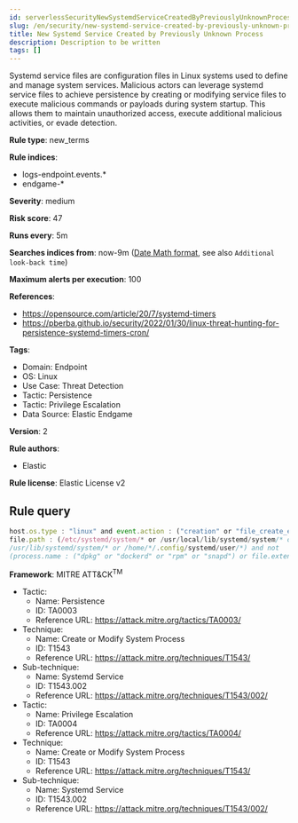 ```yaml
---
id: serverlessSecurityNewSystemdServiceCreatedByPreviouslyUnknownProcess
slug: /en/security/new-systemd-service-created-by-previously-unknown-process
title: New Systemd Service Created by Previously Unknown Process
description: Description to be written
tags: []
---
```


<div id="new-systemd-service-created-by-previously-unknown-process"></div>

Systemd service files are configuration files in Linux systems used to define and manage system services. Malicious actors can leverage systemd service files to achieve persistence by creating or modifying service files to execute malicious commands or payloads during system startup. This allows them to maintain unauthorized access, execute additional malicious activities, or evade detection.

**Rule type**: new_terms

**Rule indices**: 

* logs-endpoint.events.*
* endgame-*

**Severity**: medium

**Risk score**: 47

**Runs every**: 5m

**Searches indices from**: now-9m ([Date Math format](((ref))/common-options.html#date-math), see also <DocLink id="serverlessSecurityRulesUiCreate" section="set-the-rules-schedule">`Additional look-back time`</DocLink>)

**Maximum alerts per execution**: 100

**References**: 

* https://opensource.com/article/20/7/systemd-timers
* https://pberba.github.io/security/2022/01/30/linux-threat-hunting-for-persistence-systemd-timers-cron/

**Tags**: 

* Domain: Endpoint
* OS: Linux
* Use Case: Threat Detection
* Tactic: Persistence
* Tactic: Privilege Escalation
* Data Source: Elastic Endgame

**Version**: 2

**Rule authors**: 

* Elastic

**Rule license**: Elastic License v2

## Rule query

```js
host.os.type : "linux" and event.action : ("creation" or "file_create_event") and
file.path : (/etc/systemd/system/* or /usr/local/lib/systemd/system/* or /lib/systemd/system/* or 
/usr/lib/systemd/system/* or /home/*/.config/systemd/user/*) and not 
(process.name : ("dpkg" or "dockerd" or "rpm" or "snapd") or file.extension : "swp")

```

**Framework**: MITRE ATT&CK<sup>TM</sup>

* Tactic:
    * Name: Persistence
    * ID: TA0003
    * Reference URL: https://attack.mitre.org/tactics/TA0003/
* Technique:
    * Name: Create or Modify System Process
    * ID: T1543
    * Reference URL: https://attack.mitre.org/techniques/T1543/
* Sub-technique:
    * Name: Systemd Service
    * ID: T1543.002
    * Reference URL: https://attack.mitre.org/techniques/T1543/002/
* Tactic:
    * Name: Privilege Escalation
    * ID: TA0004
    * Reference URL: https://attack.mitre.org/tactics/TA0004/
* Technique:
    * Name: Create or Modify System Process
    * ID: T1543
    * Reference URL: https://attack.mitre.org/techniques/T1543/
* Sub-technique:
    * Name: Systemd Service
    * ID: T1543.002
    * Reference URL: https://attack.mitre.org/techniques/T1543/002/

